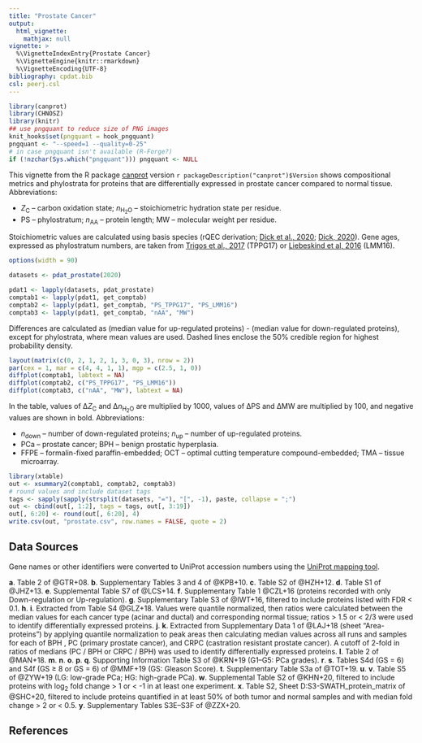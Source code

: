 ```yaml
---
title: "Prostate Cancer"
output:
  html_vignette:
    mathjax: null
vignette: >
  %\VignetteIndexEntry{Prostate Cancer}
  %\VignetteEngine{knitr::rmarkdown}
  %\VignetteEncoding{UTF-8}
bibliography: cpdat.bib
csl: peerj.csl
---
```


```r
library(canprot)
library(CHNOSZ)
library(knitr)
## use pngquant to reduce size of PNG images
knit_hooks$set(pngquant = hook_pngquant)
pngquant <- "--speed=1 --quality=0-25"
# in case pngquant isn't available (R-Forge?)
if (!nzchar(Sys.which("pngquant"))) pngquant <- NULL 
```

This vignette from the R package [canprot](https://github.com/jedick/canprot) version `r packageDescription("canprot")$Version` shows compositional metrics and phylostrata for proteins that are differentially expressed in prostate cancer compared to normal tissue.
Abbreviations:

  * <i>Z</i><sub>C</sub> &ndash; carbon oxidation state; <i>n</i><sub>H<sub>2</sub>O</sub> &ndash; stoichiometric hydration state per residue.
  * PS &ndash; phylostratum; <i>n</i><sub>AA</sub> &ndash; protein length; MW &ndash; molecular weight per residue.

Stoichiometric values are calculated using basis species (rQEC derivation; [<span title="Distinct trends in chemical composition of proteins from metagenomes in redox and salinity gradients">Dick et al., 2020</span>](https://doi.org/10.1101/2020.04.01.020008); [<span title="Water as a reactant in the differential expression of proteins in cancer">Dick, 2020</a>](https://doi.org/10.1101/2020.04.09.035022)).
Gene ages, expressed as phylostratum numbers, are taken from [<span title="Altered interactions between unicellular and multicellular genes drive hallmarks of transformation in a diverse range of solid tumors">Trigos et al., 2017</span>](https://doi.org/10.1073/pnas.1617743114) (TPPG17) or [<span title="Towards consensus gene ages ">Liebeskind et al, 2016</span>](https://doi.org/10.1093/gbe/evw113) (LMM16).

```r
options(width = 90)
```

<style type="text/css">
body {
  max-width: 800px;
  margin-left: auto;
  margin-right: auto;
}
</style>

```r
datasets <- pdat_prostate(2020)
```

```r
pdat1 <- lapply(datasets, pdat_prostate)
comptab1 <- lapply(pdat1, get_comptab)
comptab2 <- lapply(pdat1, get_comptab, "PS_TPPG17", "PS_LMM16")
comptab3 <- lapply(pdat1, get_comptab, "nAA", "MW")
```

Differences are calculated as (median value for up-regulated proteins) - (median value for down-regulated proteins), except for phylostrata, where mean values are used.
Dashed lines enclose the 50% credible region for highest probability density.

```r
layout(matrix(c(0, 2, 1, 2, 1, 3, 0, 3), nrow = 2))
par(cex = 1, mar = c(4, 4, 1, 1), mgp = c(2.5, 1, 0))
diffplot(comptab1, labtext = NA)
diffplot(comptab2, c("PS_TPPG17", "PS_LMM16"))
diffplot(comptab3, c("nAA", "MW"), labtext = NA)
```

In the table, values of &Delta;<i>Z</i><sub>C</sub> and &Delta;<i>n</i><sub>H<sub>2</sub>O</sub> are multiplied by 1000, values of &Delta;PS and &Delta;MW are multiplied by 100, and negative values are shown in bold.
Abbreviations:

  * <i>n</i><sub>down</sub> &ndash; number of down-regulated proteins; <i>n</i><sub>up</sub> &ndash; number of up-regulated proteins.
  * PCa &ndash; prostate cancer; BPH &ndash; benign prostatic hyperplasia.
  * FFPE &ndash; formalin-fixed paraffin-embedded; OCT &ndash; optimal cutting temperature compound-embedded; TMA &ndash; tissue microarray.

```r
library(xtable)
out <- xsummary2(comptab1, comptab2, comptab3)
# round values and include dataset tags
tags <- sapply(sapply(strsplit(datasets, "="), "[", -1), paste, collapse = ";")
out <- cbind(out[, 1:2], tags = tags, out[, 3:19])
out[, 6:20] <- round(out[, 6:20], 4)
write.csv(out, "prostate.csv", row.names = FALSE, quote = 2)
```

## Data Sources
Gene names or other identifiers were converted to UniProt accession numbers using the <a href="https://www.uniprot.org/mapping/">UniProt mapping tool</a>.

__a__. Table 2 of @GTR+08.
__b__. Supplementary Tables 3 and 4 of @KPB+10.
__c__. Table S2 of @HZH+12.
__d__. Table S1 of @JHZ+13.
__e__. Supplemental Table S7 of @LCS+14.
__f__. Supplementary Table 1 @CZL+16 (proteins recorded with only Down-regulation or Up-regulation).
__g__. Supplementary Table S3 of @IWT+16, filtered to include proteins listed with FDR < 0.1.
__h__. __i__. Extracted from Table S4 @GLZ+18. Values were quantile normalized, then ratios were calculated between the median values for each cancer type (acinar and ductal) and corresponding normal tissue; ratios > 1.5 or < 2/3 were used to identify differentially expressed proteins.
__j__. __k__. Extracted from Supplementary Data 1 of @LAJ+18 (sheet "Area-proteins") by applying quantile normalization to peak areas then calculating median values across all runs and samples for each of BPH , PC (primary prostate cancer), and CRPC (castration resistant prostate cancer). A cutoff of 2-fold in ratios of medians (PC / BPH or CRPC / BPH) was used to identify differentially expressed proteins.
__l__. Table 2 of @MAN+18.
__m__. __n__. __o__. __p__. __q__. Supporting Information Table S3 of @KRN+19 (G1--G5: PCa grades).
__r__. __s__. Tables S4d (GS = 6) and S4f (GS ≥ 8 or GS = 6) of @MMF+19 (GS: Gleason Score).
__t__. Supplementary Table S3a of @TOT+19.
__u__. __v__. Table S5 of @ZYW+19 (LG: low-grade PCa; HG: high-grade PCa).
__w__. Supplemental Table S2 of @KHN+20, filtered to include proteins with log~2~ fold change > 1 or < -1 in at least one experiment.
__x__. Table S2, Sheet D:S3-SWATH_protein_matrix of @SHC+20, filtered to include proteins quantified in at least 50% of both tumor and normal samples and with median fold change > 2 or < 0.5.
__y__. Supplementary Tables S3E--S3F of @ZZX+20.

## References

